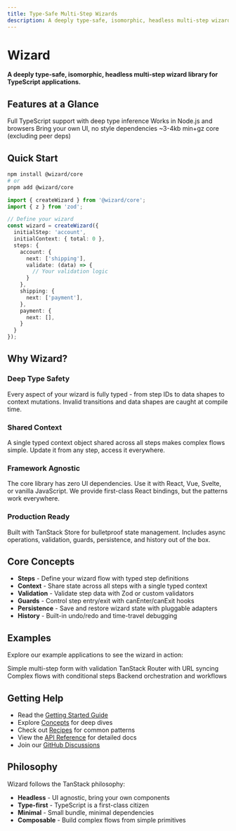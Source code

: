 ```yaml
---
title: Type-Safe Multi-Step Wizards
description: A deeply type-safe, isomorphic, headless multi-step wizard library for TypeScript applications
---
```



# Wizard

**A deeply type-safe, isomorphic, headless multi-step wizard library for TypeScript applications.**

## Features at a Glance

<Cards>
  <Card icon="🎯" title="100% Type-Safe" href="/concepts/wizard-state">
    Full TypeScript support with deep type inference
  </Card>
  <Card icon="🔄" title="Isomorphic" href="/concepts/shared-context">
    Works in Node.js and browsers
  </Card>
  <Card icon="🎨" title="Headless" href="/react">
    Bring your own UI, no style dependencies
  </Card>
  <Card icon="📦" title="Tiny" href="/about/philosophy">
    ~3-4kb min+gz core (excluding peer deps)
  </Card>
</Cards>

## Quick Start

```bash
npm install @wizard/core
# or
pnpm add @wizard/core
```

```typescript
import { createWizard } from '@wizard/core';
import { z } from 'zod';

// Define your wizard
const wizard = createWizard({
  initialStep: 'account',
  initialContext: { total: 0 },
  steps: {
    account: {
      next: ['shipping'],
      validate: (data) => {
        // Your validation logic
      }
    },
    shipping: {
      next: ['payment'],
    },
    payment: {
      next: [],
    }
  }
});
```

## Why Wizard?

### Deep Type Safety

Every aspect of your wizard is fully typed - from step IDs to data shapes to context mutations. Invalid transitions and data shapes are caught at compile time.

### Shared Context

A single typed context object shared across all steps makes complex flows simple. Update it from any step, access it everywhere.

### Framework Agnostic

The core library has zero UI dependencies. Use it with React, Vue, Svelte, or vanilla JavaScript. We provide first-class React bindings, but the patterns work everywhere.

### Production Ready

Built with TanStack Store for bulletproof state management. Includes async operations, validation, guards, persistence, and history out of the box.

## Core Concepts

- **Steps** - Define your wizard flow with typed step definitions
- **Context** - Share state across all steps with a single typed context
- **Validation** - Validate step data with Zod or custom validators  
- **Guards** - Control step entry/exit with canEnter/canExit hooks
- **Persistence** - Save and restore wizard state with pluggable adapters
- **History** - Built-in undo/redo and time-travel debugging

## Examples

Explore our example applications to see the wizard in action:

<Cards>
  <Card title="Basic Form" href="/examples/basic-form-wizard">
    Simple multi-step form with validation
  </Card>
  <Card title="Router Integration" href="/examples/router-guard-wizard">
    TanStack Router with URL syncing
  </Card>
  <Card title="Dynamic Branching" href="/examples/advanced-branching">
    Complex flows with conditional steps
  </Card>
  <Card title="Node.js Saga" href="/examples/node-saga-wizard">
    Backend orchestration and workflows
  </Card>
</Cards>

## Getting Help

- Read the [Getting Started Guide](/getting-started)
- Explore [Concepts](/concepts) for deep dives
- Check out [Recipes](/recipes) for common patterns
- View the [API Reference](/api) for detailed docs
- Join our [GitHub Discussions](https://github.com/user/wizard/discussions)

## Philosophy

Wizard follows the TanStack philosophy:

- **Headless** - UI agnostic, bring your own components
- **Type-first** - TypeScript is a first-class citizen
- **Minimal** - Small bundle, minimal dependencies
- **Composable** - Build complex flows from simple primitives